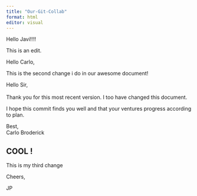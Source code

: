 ```yaml
---
title: "Our-Git-Collab"
format: html
editor: visual
---
```


Hello Javi!!!!

This is an edit.

Hello Carlo,

This is the second change i do in our awesome document!

Hello Sir,\
\
Thank you for this most recent version. I too have changed this document.

I hope this commit finds you well and that your ventures progress according to plan.

Best,\
Carlo Broderick

## COOL !

This is my third change

Cheers,

JP

